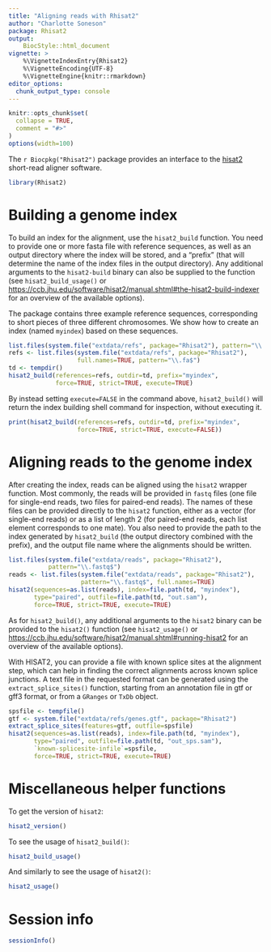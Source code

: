 ```yaml
---
title: "Aligning reads with Rhisat2"
author: "Charlotte Soneson"
package: Rhisat2
output: 
    BiocStyle::html_document
vignette: >
    %\VignetteIndexEntry{Rhisat2}
    %\VignetteEncoding{UTF-8}  
    %\VignetteEngine{knitr::rmarkdown}
editor_options: 
  chunk_output_type: console
---
```


```r
knitr::opts_chunk$set(
  collapse = TRUE,
  comment = "#>"
)
options(width=100)
```

The `r Biocpkg("Rhisat2")` package provides an interface to the
[hisat2](https://ccb.jhu.edu/software/hisat2/index.shtml) short-read aligner
software.

```r
library(Rhisat2)
```

# Building a genome index

To build an index for the alignment, use the `hisat2_build` function. You need
to provide one or more fasta file with reference sequences, as well as an output
directory where the index will be stored, and a "prefix" (that will determine
the name of the index files in the output directory). Any additional arguments
to the `hisat2-build` binary can also be supplied to the function (see
`hisat2_build_usage()` or
[https://ccb.jhu.edu/software/hisat2/manual.shtml#the-hisat2-build-indexer](https://ccb.jhu.edu/software/hisat2/manual.shtml#the-hisat2-build-indexer)
for an overview of the available options).

The package contains three example reference sequences, corresponding to short
pieces of three different chromosomes. We show how to create an index (named
`myindex`) based on these sequences.

```r
list.files(system.file("extdata/refs", package="Rhisat2"), pattern="\\.fa$")
refs <- list.files(system.file("extdata/refs", package="Rhisat2"), 
                   full.names=TRUE, pattern="\\.fa$")
td <- tempdir()
hisat2_build(references=refs, outdir=td, prefix="myindex", 
             force=TRUE, strict=TRUE, execute=TRUE)
```

By instead setting `execute=FALSE` in the command above, `hisat2_build()` will
return the index building shell command for inspection, without executing it.

```r
print(hisat2_build(references=refs, outdir=td, prefix="myindex",
                   force=TRUE, strict=TRUE, execute=FALSE))
```

# Aligning reads to the genome index

After creating the index, reads can be aligned using the `hisat2` wrapper
function. Most commonly, the reads will be provided in `fastq` files (one file
for single-end reads, two files for paired-end reads). The names of these files
can be provided directly to the `hisat2` function, either as a vector (for
single-end reads) or as a list of length 2 (for paired-end reads, each list
element corresponds to one mate). You also need to provide the path to the index
generated by `hisat2_build` (the output directory combined with the prefix), and
the output file name where the alignments should be written.

```r
list.files(system.file("extdata/reads", package="Rhisat2"), 
           pattern="\\.fastq$")
reads <- list.files(system.file("extdata/reads", package="Rhisat2"),
                    pattern="\\.fastq$", full.names=TRUE)
hisat2(sequences=as.list(reads), index=file.path(td, "myindex"), 
       type="paired", outfile=file.path(td, "out.sam"), 
       force=TRUE, strict=TRUE, execute=TRUE)
```

As for `hisat2_build()`, any additional arguments to the `hisat2` binary can be
provided to the `hisat2()` function (see `hisat2_usage()` or
[https://ccb.jhu.edu/software/hisat2/manual.shtml#running-hisat2](https://ccb.jhu.edu/software/hisat2/manual.shtml#running-hisat2)
for an overview of the available options).

With HISAT2, you can provide a file with known splice sites at the alignment
step, which can help in finding the correct alignments across known splice
junctions. A text file in the requested format can be generated using the
`extract_splice_sites()` function, starting from an annotation file in gtf or
gff3 format, or from a `GRanges` or `TxDb` object.

```r
spsfile <- tempfile()
gtf <- system.file("extdata/refs/genes.gtf", package="Rhisat2")
extract_splice_sites(features=gtf, outfile=spsfile)
hisat2(sequences=as.list(reads), index=file.path(td, "myindex"),
       type="paired", outfile=file.path(td, "out_sps.sam"),
       `known-splicesite-infile`=spsfile, 
       force=TRUE, strict=TRUE, execute=TRUE)
```


# Miscellaneous helper functions

To get the version of `hisat2`:

```r
hisat2_version()
```

To see the usage of `hisat2_build()`:

```r
hisat2_build_usage()
```

And similarly to see the usage of `hisat2()`:

```r
hisat2_usage()
```

# Session info

```r
sessionInfo()
```

